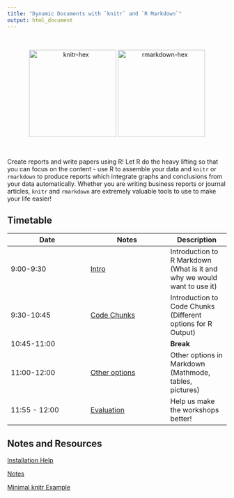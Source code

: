 ```yaml
---
title: "Dynamic Documents with `knitr` and `R Markdown`"
output: html_document
---
```

<br>
 <p style="text-align:center;"><img src="https://raw.githubusercontent.com/rstudio/hex-stickers/master/PNG/knitr.png?raw=true" alt="knitr-hex" style="width:200px;"> <img src="https://github.com/rstudio/hex-stickers/blob/master/PNG/rmarkdown.png?raw=true" alt="rmarkdown-hex" style="width:200px;"></p>
<br>

Create reports and write papers using R! Let R do the heavy lifting so that you can focus on the content - use R to assemble your data and `knitr` or `rmarkdown` to produce reports which integrate graphs and conclusions from your data automatically. Whether you are writing business reports or journal articles, `knitr` and `rmarkdown` are extremely valuable tools to use to make your life easier!  

## Timetable

Date | Notes | Description
---- | ---- | ---
9:00-9:30 | [Intro](knitr/1-intro.html) | Introduction to R Markdown (What is it and why we would want to use it)
9:30-10:45| [Code Chunks](knitr/1-Intro.html#11) | Introduction to Code Chunks (Different options for R Output)
10:45-11:00| | **Break**
11:00-12:00| [Other options](knitr/1-Intro.html#23) | Other options in Markdown (Mathmode, tables, pictures)
11:55 - 12:00 | [Evaluation](https://forms.gle/nEvYK9C7YYKhtLLB7) | Help us make the workshops better!

## Notes and Resources

[Installation Help](https://bookdown.org/yihui/rmarkdown/installation.html)

[Notes](knitr/1-Intro.html)

[Minimal knitr Example](code/minimal-knitr.Rmd)
